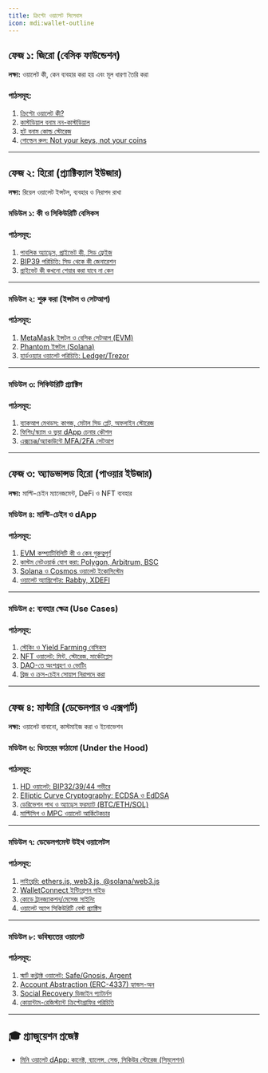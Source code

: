```yaml
---
title: ক্রিপ্টো ওয়ালেট সিলেবাস
icon: mdi:wallet-outline
---
```


## ফেজ ১: জিরো (বেসিক ফাউন্ডেশন)

**লক্ষ্য:** ওয়ালেট কী, কেন ব্যবহার করা হয় এবং মূল ধারণা তৈরি করা

### পাঠসমূহ:
1. [ক্রিপ্টো ওয়ালেট কী?](/crypto-wallet/what-is-wallet)
2. [কাস্টডিয়াল বনাম নন-কাস্টডিয়াল](/crypto-wallet/custodial-vs-non-custodial)
3. [হট বনাম কোল্ড স্টোরেজ](/crypto-wallet/hot-vs-cold)
4. [গোল্ডেন রুল: Not your keys, not your coins](/crypto-wallet/not-your-keys)

---

## ফেজ ২: হিরো (প্র্যাক্টিক্যাল ইউজার)

**লক্ষ্য:** রিয়েল ওয়ালেট ইন্সটল, ব্যবহার ও নিরাপদ রাখা

### মডিউল ১: কী ও সিকিউরিটি বেসিকস
### পাঠসমূহ:
1. [পাবলিক অ্যাড্রেস, প্রাইভেট কী, সিড ফ্রেইজ](/crypto-wallet/public-private-seed)
2. [BIP39 পরিচিতি: সিড থেকে কী জেনারেশন](/crypto-wallet/bip39-intro)
3. [প্রাইভেট কী কখনো শেয়ার করা যাবে না কেন](/crypto-wallet/never-share-private-key)

---

### মডিউল ২: শুরু করা (ইন্সটল ও সেটআপ)
### পাঠসমূহ:
1. [MetaMask ইন্সটল ও বেসিক সেটআপ (EVM)](/crypto-wallet/install-metamask)
2. [Phantom ইন্সটল (Solana)](/crypto-wallet/install-phantom)
3. [হার্ডওয়্যার ওয়ালেট পরিচিতি: Ledger/Trezor](/crypto-wallet/hardware-wallets)

---

### মডিউল ৩: সিকিউরিটি প্র্যাক্টিস
### পাঠসমূহ:
1. [ব্যাকআপ মেথডস: কাগজ, মেটাল সিড প্লেট, অফলাইন স্টোরেজ](/crypto-wallet/backup-methods)
2. [ফিশিং/স্ক্যাম ও ভুয়া dApp চেনার কৌশল](/crypto-wallet/phishing-scams)
3. [এক্সচেঞ্জ/অ্যাকাউন্টে MFA/2FA সেটআপ](/crypto-wallet/mfa)

---

## ফেজ ৩: অ্যাডভান্সড হিরো (পাওয়ার ইউজার)

**লক্ষ্য:** মাল্টি-চেইন ম্যানেজমেন্ট, DeFi ও NFT ব্যবহার

### মডিউল ৪: মাল্টি-চেইন ও dApp
### পাঠসমূহ:
1. [EVM কম্প্যাটিবিলিটি কী ও কেন গুরুত্বপূর্ণ](/crypto-wallet/evm-compatibility)
2. [কাস্টম নেটওয়ার্ক যোগ করা: Polygon, Arbitrum, BSC](/crypto-wallet/add-custom-networks)
3. [Solana ও Cosmos ওয়ালেট ইকোসিস্টেম](/crypto-wallet/solana-cosmos)
4. [ওয়ালেট অ্যাগ্রিগেটর: Rabby, XDEFI](/crypto-wallet/wallet-aggregators)

---

### মডিউল ৫: ব্যবহার ক্ষেত্র (Use Cases)
### পাঠসমূহ:
1. [স্টেকিং ও Yield Farming বেসিকস](/crypto-wallet/staking-yield)
2. [NFT ওয়ালেট: মিন্ট, স্টোরেজ, মার্কেটপ্লেস](/crypto-wallet/nft-wallets)
3. [DAO-তে অংশগ্রহণ ও ভোটিং](/crypto-wallet/daos)
4. [ব্রিজ ও ক্রস-চেইন সোয়াপ নিরাপদে করা](/crypto-wallet/bridges-swaps)

---

## ফেজ ৪: মাস্টারি (ডেভেলপার ও এক্সপার্ট)

**লক্ষ্য:** ওয়ালেট বানানো, কাস্টমাইজ করা ও ইনোভেশন

### মডিউল ৬: ভিতরের কাঠামো (Under the Hood)
### পাঠসমূহ:
1. [HD ওয়ালেট: BIP32/39/44 গভীরে](/crypto-wallet/hd-wallets-bip32-39-44)
2. [Elliptic Curve Cryptography: ECDSA ও EdDSA](/crypto-wallet/ecc-ecdsa-eddsa)
3. [ডেরিভেশন পাথ ও অ্যাড্রেস ফরম্যাট (BTC/ETH/SOL)](/crypto-wallet/derivation-paths-address-formats)
4. [মাল্টিসিগ ও MPC ওয়ালেট আর্কিটেকচার](/crypto-wallet/multisig-mpc)

---

### মডিউল ৭: ডেভেলপমেন্ট উইথ ওয়ালেটস
### পাঠসমূহ:
1. [লাইব্রেরি: ethers.js, web3.js, @solana/web3.js](/crypto-wallet/libs-ethers-web3-solana)
2. [WalletConnect ইন্টিগ্রেশন গাইড](/crypto-wallet/walletconnect)
3. [কোডে ট্রানজ্যাকশন/মেসেজ সাইনিং](/crypto-wallet/signing-tx)
4. [ওয়ালেট অ্যাপ সিকিউরিটি বেস্ট প্র্যাক্টিস](/crypto-wallet/app-security)

---

### মডিউল ৮: ভবিষ্যতের ওয়ালেট
### পাঠসমূহ:
1. [স্মার্ট কন্ট্রাক্ট ওয়ালেট: Safe/Gnosis, Argent](/crypto-wallet/smart-contract-wallets)
2. [Account Abstraction (ERC-4337) হ্যান্ডস-অন](/crypto-wallet/account-abstraction-erc4337)
3. [Social Recovery ডিজাইন প্যাটার্নস](/crypto-wallet/social-recovery)
4. [কোয়ান্টাম-রেজিস্ট্যান্ট ক্রিপ্টোগ্রাফির পরিচিতি](/crypto-wallet/quantum-resistance)

---

## 🎓 গ্র্যাজুয়েশন প্রজেক্ট
- [মিনি ওয়ালেট dApp: কানেক্ট, ব্যালেন্স, সেন্ড, সিকিউর স্টোরেজ (সিমুলেশন)](/crypto-wallet/graduation-project)
